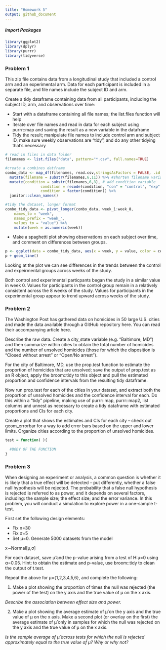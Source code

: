 ```yaml
---
title: "Homework 5"
output: github_document
---
```


##### Import Packages

```r
library(ggplot2)
library(dplyr)
library(purrr)
library(tidyverse)
```

### Problem 1
This zip file contains data from a longitudinal study that included a control arm and an experimental arm. Data for each participant is included in a separate file, and file names include the subject ID and arm.

Create a tidy dataframe containing data from all participants, including the subject ID, arm, and observations over time:

  - Start with a dataframe containing all file names; the list.files function will help
  - Iterate over file names and read in data for each subject using purrr::map and saving the result as a new variable in the dataframe
  - Tidy the result; manipulate file names to include control arm and subject ID, make sure weekly observations are “tidy”, and do any other tidying that’s necessary

```r
# read in files in data folder
filenames <- list.files("data", pattern="*.csv", full.names=TRUE)

#create a combines datframe
combo_data <- map_df(filenames, read.csv,stringsAsFactors = FALSE, .id = 'filename') %>%
  mutate(filename = substr(filenames,6,11)) %>% #shorten filename variable
  mutate(condition = substr(filenames,6,8), # add condition variable
                condition = recode(condition, "con" = "control", "exp" = "experimental"),
                condition = factor(condition)) %>%
  janitor::clean_names()

#tidy the dataset, longer format
combo_tidy_data <- pivot_longer(combo_data, week_1:week_8, 
    names_to = "week", 
    names_prefix = "week_",
    values_to = "value") %>%
    mutate(week = as.numeric(week))

```

- Make a spaghetti plot showing observations on each subject over time, and comment on differences between groups.

```r
p <- ggplot(data = combo_tidy_data, aes(x = week, y = value, color = condition, group = filename))
p + geom_line()
```
Looking at the plot we can see differences in the trends between the control and expeirmental groups across weeks of the study. 

Both control and experimental particpants began the study in a similar value in week 0. Values for participants in the control group remain in a relatively consistent across the 8 weeks of the study. Values for participants in the experimental group appear to trend upward across weeks of the study.



### Problem 2

The Washington Post has gathered data on homicides in 50 large U.S. cities and made the data available through a GitHub repository here. You can read their accompanying article here.

Describe the raw data. Create a city_state variable (e.g. “Baltimore, MD”) and then summarize within cities to obtain the total number of homicides and the number of unsolved homicides (those for which the disposition is “Closed without arrest” or “Open/No arrest”).

For the city of Baltimore, MD, use the prop.test function to estimate the proportion of homicides that are unsolved; save the output of prop.test as an R object, apply the broom::tidy to this object and pull the estimated proportion and confidence intervals from the resulting tidy dataframe.

Now run prop.test for each of the cities in your dataset, and extract both the proportion of unsolved homicides and the confidence interval for each. Do this within a “tidy” pipeline, making use of purrr::map, purrr::map2, list columns and unnest as necessary to create a tidy dataframe with estimated proportions and CIs for each city.

Create a plot that shows the estimates and CIs for each city – check out geom_errorbar for a way to add error bars based on the upper and lower limits. Organize cities according to the proportion of unsolved homicides.

```r

test = function( ){
  
  #BODY OF THE FUNCTION
}
```
### Problem 3
When designing an experiment or analysis, a common question is whether it is likely that a true effect will be detected – put differently, whether a false null hypothesis will be rejected. The probability that a false null hypothesis is rejected is referred to as power, and it depends on several factors, including: the sample size; the effect size; and the error variance. In this problem, you will conduct a simulation to explore power in a one-sample t-test.

First set the following design elements:

- Fix n=30
- Fix σ=5
- Set μ=0. Generate 5000 datasets from the model

x∼Normal[μ,σ]

For each dataset, save μ̂  and the p-value arising from a test of H:μ=0 using α=0.05. Hint: to obtain the estimate and p-value, use broom::tidy to clean the output of t.test.

Repeat the above for μ={1,2,3,4,5,6}, and complete the following:

1. Make a plot showing the proportion of times the null was rejected (the power of the test) on the y axis and the true value of μ on the x axis. 

*Describe the association between effect size and power.*

2. Make a plot showing the average estimate of μ̂  on the y axis and the true value of μ on the x axis. Make a second plot (or overlay on the first) the average estimate of μ̂  only in samples for which the null was rejected on the y axis and the true value of μ on the x axis. 

*Is the sample average of μ̂  across tests for which the null is rejected approximately equal to the true value of μ? Why or why not?*
